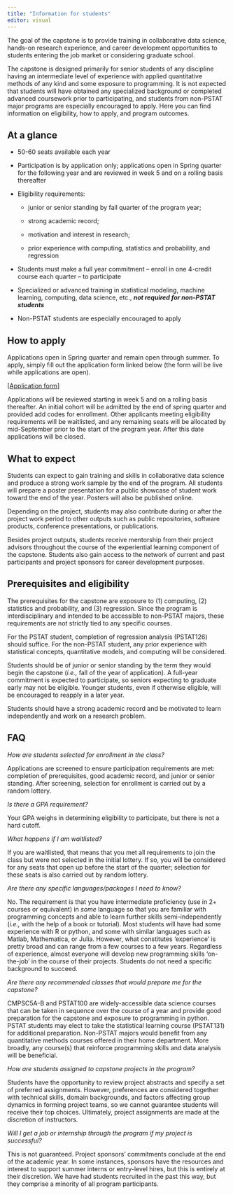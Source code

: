 ```yaml
---
title: "Information for students"
editor: visual
---
```


The goal of the capstone is to provide training in collaborative data science, hands-on research experience, and career development opportunities to students entering the job market or considering graduate school.

The capstone is designed primarily for senior students of any discipline having an intermediate level of experience with applied quantitative methods of any kind and some exposure to programming. It is not expected that students will have obtained any specialized background or completed advanced coursework prior to participating, and students from non-PSTAT major programs are especially encouraged to apply. Here you can find information on eligibility, how to apply, and program outcomes.

::: callout-note
## At a glance

-   50-60 seats available each year

-   Participation is by application only; applications open in Spring quarter for the following year and are reviewed in week 5 and on a rolling basis thereafter

-   Eligibility requirements:

    -   junior or senior standing by fall quarter of the program year;

    -   strong academic record;

    -   motivation and interest in research;

    -   prior experience with computing, statistics and probability, and regression

-   Students must make a full year commitment -- enroll in one 4-credit course each quarter -- to participate

-   Specialized or advanced training in statistical modeling, machine learning, computing, data science, etc., ***not required for non-PSTAT students***

-   Non-PSTAT students are especially encouraged to apply
:::

## How to apply

Applications open in Spring quarter and remain open through summer. To apply, simply fill out the application form linked below (the form will be live while applications are open).

\[[Application form](https://forms.gle/oxcQrPbsMjwGmPWc8)\]

Applications will be reviewed starting in week 5 and on a rolling basis thereafter. An initial cohort will be admitted by the end of spring quarter and provided add codes for enrollment. Other applicants meeting eligibility requirements will be waitlisted, and any remaining seats will be allocated by mid-September prior to the start of the program year. After this date applications will be closed.

## What to expect

Students can expect to gain training and skills in collaborative data science and produce a strong work sample by the end of the program. All students will prepare a poster presentation for a public showcase of student work toward the end of the year. Posters will also be published online.

Depending on the project, students may also contribute during or after the project work period to other outputs such as public repositories, software products, conference presentations, or publications.

Besides project outputs, students receive mentorship from their project advisors throughout the course of the experiential learning component of the capstone. Students also gain access to the network of current and past participants and project sponsors for career development purposes.

## Prerequisites and eligibility

The prerequisites for the capstone are exposure to (1) computing, (2) statistics and probability, and (3) regression. Since the program is interdisciplinary and intended to be accessible to non-PSTAT majors, these requirements are not strictly tied to any specific courses.

For the PSTAT student, completion of regression analysis (PSTAT126) should suffice. For the non-PSTAT student, any prior experience with statistical concepts, quantitative models, and computing will be considered.

Students should be of junior or senior standing by the term they would begin the capstone (*i.e.,* fall of the year of application). A full-year commitment is expected to participate, so seniors expecting to graduate early may not be eligible. Younger students, even if otherwise eligible, will be encouraged to reapply in a later year.

Students should have a strong academic record and be motivated to learn independently and work on a research problem.

## FAQ

*How are students selected for enrollment in the class?*

Applications are screened to ensure participation requirements are met: completion of prerequisites, good academic record, and junior or senior standing. After screening, selection for enrollment is carried out by a random lottery.

*Is there a GPA requirement?*

Your GPA weighs in determining eligibility to participate, but there is not a hard cutoff.

*What happens if I am waitlisted?*

If you are waitlisted, that means that you met all requirements to join the class but were not selected in the initial lottery. If so, you will be considered for any seats that open up before the start of the quarter; selection for these seats is also carried out by random lottery.

*Are there any specific languages/packages I need to know?*

No. The requirement is that you have intermediate proficiency (use in 2+ courses or equivalent) in *some* language so that you are familiar with programming concepts and able to learn further skills semi-independently (*i.e.,* with the help of a book or tutorial). Most students will have had some experience with R or python, and some with similar languages such as Matlab, Mathematica, or Julia. However, what constitutes 'experience' is pretty broad and can range from a few courses to a few years. Regardless of experience, almost everyone will develop new programming skills 'on-the-job' in the course of their projects. Students do not need a specific background to succeed.

*Are there any recommended classes that would prepare me for the capstone?*

CMPSC5A-B and PSTAT100 are widely-accessible data science courses that can be taken in sequence over the course of a year and provide good preparation for the capstone and exposure to programming in python. PSTAT students may elect to take the statistical learning course (PSTAT131) for additional preparation. Non-PSTAT majors would benefit from any quantitative methods courses offered in their home department. More broadly, any course(s) that reinforce programming skills and data analysis will be beneficial.

*How are students assigned to capstone projects in the program?*

Students have the opportunity to review project abstracts and specify a set of preferred assignments. However, preferences are considered together with technical skills, domain backgrounds, and factors affecting group dynamics in forming project teams, so we cannot guarantee students will receive their top choices. Ultimately, project assignments are made at the discretion of instructors.

*Will I get a job or internship through the program if my project is successful?*

This is not guaranteed. Project sponsors' commitments conclude at the end of the academic year. In some instances, sponsors have the resources and interest to support summer interns or entry-level hires, but this is entirely at their discretion. We have had students recruited in the past this way, but they comprise a minority of all program participants.
